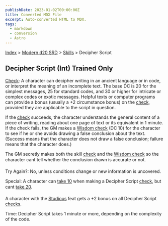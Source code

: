```yaml
---
publishDate: 2023-01-02T00:00:00Z
title: Converted MDX File
excerpt: Auto-converted HTML to MDX.
tags:
  - markdown
  - conversion
  - Astro
---
```






[Index](-index) > [Modern d20 SRD](modern-d20-srd-index) > [Skills](modern-d20-srd-skills-index) > Decipher Script





## Decipher Script (Int) Trained Only


[Check](modern-d20-srd-skills-skill-basics-php#skill-check-index): A character can decipher writing in an ancient language or in code, or interpret the meaning of an incomplete text. The base DC is 20 for the simplest messages, 25 for standard codes, and 30 or higher for intricate or complex codes or exotic messages. Helpful texts or computer programs can provide a bonus (usually a +2 circumstance bonus) on the [check](modern-d20-srd-skills-skill-basics-php#skill-check-index), provided they are applicable to the script in question.



If the [check](modern-d20-srd-skills-skill-basics-php#skill-check-index) succeeds, the character understands the general content of a piece of writing, reading about one page of text or its equivalent in 1 minute. If the check fails, the GM makes a [Wisdom
check](modern-d20-srd-skills-skill-basics) (DC 10) for the character to see if he or she avoids drawing a false conclusion about the text. (Success means that the character does not draw a false conclusion; failure means that the character does.)



The GM secretly makes both the skill [check](modern-d20-srd-skills-skill-basics-php#skill-check-index) and the [Wisdom
check](modern-d20-srd-skills-skill-basics) so the character cant tell whether the conclusion drawn is accurate or not.



Try Again?: No, unless conditions change or new information is uncovered.



Special: A character can [take
10](modern-d20-srd-skills-skill-basics-php#take10-index) when making a Decipher Script [check](modern-d20-srd-skills-skill-basics-php#skill-check-index), but cant [take
20](modern-d20-srd-skills-skill-basics-php#take20-index).



A character with the [Studious](modern-d20-srd-feats-studious) feat gets a +2 bonus on all Decipher Script [checks](modern-d20-srd-skills-skill-basics-php#skill-check-index).



Time: Decipher Script takes 1 minute or more, depending on the complexity of the code.



